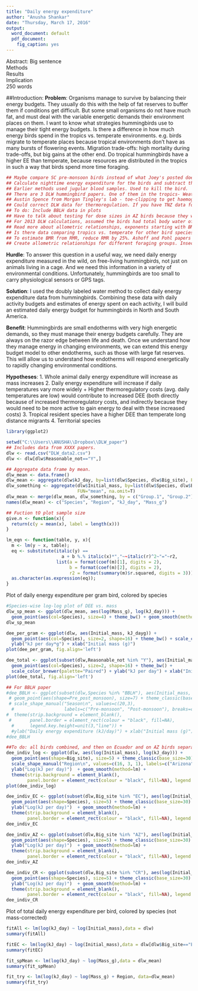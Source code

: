 ```yaml
---
title: "Daily energy expenditure"
author: "Anusha Shankar"
date: "Thursday, March 17, 2016"
output:
  word_document: default
  pdf_document:
    fig_caption: yes
---
```

Abstract:
Big sentence  
Methods  
Results  
Implication  
250 words

##Introduction:
**Problem**: Organisms manage to survive by balancing their energy budgets. They usually do this with the help of fat reserves to buffer them if conditions get difficult. But some small organisms do not have much fat, and must deal with the variable energetic demands their environment places on them. I want to know what strategies hummingbirds use to manage their tight energy budgets. Is there a difference in how much energy birds spend in the tropics vs. temperate environments. e.g. birds migrate to temperate places because tropical environments don't have as many bursts of flowering events. Migration trade-offs: high mortality during trade-offs, but big gains at the other end. Do tropical hummingbirds have a higher EE than temperate, because resources are distributed in the tropics in such a way that birds spend more time foraging. 

```r
## Maybe compare SC pre-monsoon birds instead of what Joey's posted does with HC pre-monsoon birds. Because temperatures were similar for SC and Maqui/SL. HC was colder.
## Calculate nighttime energy expenditure for the birds and subtract that from total DEE, what is daytime energy expenditure? What is hourly daytime energy expenditure?
## Earlier methods used jugular blood samples. Used to kill the bird.
## There are 3 DLW hummingbird papers. One of them in the tropics- Weathers and Stiles. Don's done the other two. Harry Teebo, captive DLW. 
## Austin Spence from Morgan Tingley's lab - toe-clipping to get haemoglobin. Same guy who learned respirometry from Don.
## Could correct DLW data for thermoregulation. If you have TNZ data for the birds.
## To do: Include BBLH data in plots
## Have to talk about testing for dose sizes in AZ birds because they were fed and not injected.
## For 2013 DLW calculations, assumed the birds had total body water of 0.7 (i.e. 70% proportion of water to body mass). Speakman said this was okay.
## Read more about allometric relationships, exponents starting with BMR. Need to be able to explain why the slope is 1. Birds overall, FMR to mass slope is 0.68.
## Is there data comparing tropics vs. temperate for other bird species that I could analyze?
## To estimate BMR from RMR, reduce RMR by 25%. Ashoff and Pohl papers compare BMR and RMR
## Create allometric relationships for different foraging groups. Insectivores vs. granivores vs. nectarivores
```

**Hurdle**: To answer this question in a useful way, we need daily energy expenditure measured in the wild, on free-living hummingbirds, not just on animals living in a cage. And we need this information in a variety of environmental conditions. Unfortunately, hummingbirds are too small to carry physiological sensors or GPS tags.

**Solution**: I used the doubly labeled water method to collect daily energy expenditure data from hummingbirds. Combining these data with daily activity budgets and estimates of energy spent on each activity, I will build an estimated daily energy budget for hummingbirds in North and South America.

**Benefit**: Hummingbirds are small endotherms with very high energetic demands, so they must manage their energy budgets carefully. They are always on the razor edge between life and death. Once we understand how they manage energy in changing environments, we can extend this energy budget model to other endotherms, such as those with large fat reserves. This will allow us to understand how endotherms will respond energetically to rapidly changing environmental conditions.

**Hypotheses**:
1. Whole animal daily energy expenditure will increase as mass increases
2. Daily energy expenditure will increase if daily temperatures vary more widely
 + Higher thermoregulatory costs (avg. daily temperatures are low) would contribute to increased DEE (both directly because of increased thermoregulatory costs, and indirectly because they would need to be more active to gain energy to deal with these increased costs)
3. Tropical resident species have a higher DEE than temperate long distance migrants
4. Territorial species 

```r
library(ggplot2)

setwd("C:\\Users\\ANUSHA\\Dropbox\\DLW_paper")
## Includes data from XXXX papers.
dlw <- read.csv("DLW_data2.csv")
dlw <- dlw[dlw$Reasonable_not=="Y",]

## Aggregate data frame by mean.
dlw_mean <- data.frame()
dlw_mean <- aggregate(dlw$kJ_day, by=list(dlw$Species, dlw$Big_site), FUN="mean", na.omit=T)
dlw_something <- aggregate(dlw$Initial_mass, by=list(dlw$Species, dlw$Big_site), 
                           FUN="mean", na.omit=T)
dlw_mean <- merge(dlw_mean, dlw_something, by = c("Group.1", "Group.2"))
names(dlw_mean) <- c("Species", "Region", "kJ_day", "Mass_g")

## Fuction tO plot sample size
give.n <- function(x){
  return(c(y = mean(x), label = length(x)))
}

lm_eqn <- function(table, y, x){
  m <- lm(y ~ x, table);
  eq <- substitute(italic(y) == 
                     a + b %.% italic(x)*","~~italic(r)^2~"="~r2, 
                   list(a = format(coef(m)[1], digits = 2), 
                        b = format(coef(m)[2], digits = 2), 
                        r2 = format(summary(m)$r.squared, digits = 3)))
  as.character(as.expression(eq));                 
}
```

Plot of daily energy expenditure per gram bird, colored by species
```r
#Species-wise log-log plot of DEE vs. mass
dlw_sp_mean <- ggplot(dlw_mean, aes(log(Mass_g), log(kJ_day))) + 
  geom_point(aes(col=Species), size=4) + theme_bw() + geom_smooth(method=lm)
dlw_sp_mean
```


```r
dee_per_gram <- ggplot(dlw, aes(Initial_mass, kJ_dayg)) + 
  geom_point(aes(col=Species), size=2, shape=16) + theme_bw() + scale_color_brewer(palette="Paired") +
  ylab("kJ per day*g") + xlab("Initial mass (g)")
plot(dee_per_gram, fig.align='left')

dee_total <- ggplot(subset(dlw,Reasonable_not %in% "Y"), aes(Initial_mass, kJ_day)) + 
  geom_point(aes(col=Species), size=2, shape=16) + theme_bw() + 
  scale_color_brewer(palette="Paired") + ylab("kJ per day") + xlab("Initial mass (g)")
plot(dee_total, fig.align='left')

## For BBLH paper
#dee_BBLH <- ggplot(subset(dlw,Species %in% "BBLH"), aes(Initial_mass, kJ_day)) + 
 # geom_point(aes(shape=Pre_post_monsoon), size=7) + theme_classic(base_size = 30) + 
 # scale_shape_manual("Season\n", values=c(20,3), 
  #                   labels=c("Pre-monsoon", "Post-monsoon"), breaks=c("Pre", "Post")) + 
#  theme(strip.background = element_blank(),
 #       panel.border = element_rect(colour = "black", fill=NA),
  #      legend.key.height=unit(3,"line")) + 
  #ylab("Daily energy expenditure (kJ/day)") + xlab("Initial mass (g)")
#dee_BBLH

##To do: all birds combined, and then on Ecuador and on AZ birds separately
dee_indiv_log <- ggplot(dlw, aes(log(Initial_mass), log(kJ_day))) + 
  geom_point(aes(shape=Big_site), size=5) + theme_classic(base_size=30) + xlab("Log(Mass (g))") +
  scale_shape_manual("Region\n", values=c(16, 3, 1), labels=c("Arizona", "Costa Rica", "Ecuador")) +
  ylab("Log(kJ per day)")  + geom_smooth(method=lm) + 
  theme(strip.background = element_blank(), 
        panel.border = element_rect(colour = "black", fill=NA), legend.key.height=unit(2,"line"))
plot(dee_indiv_log)

dee_indiv_EC <- ggplot(subset(dlw,Big_site %in% "EC"), aes(log(Initial_mass), log(kJ_day))) +
  geom_point(aes(shape=Species), size=5) + theme_classic(base_size=30) + xlab("Log(Mass (g))") + 
  ylab("Log(kJ per day)")  + geom_smooth(method=lm) + 
  theme(strip.background = element_blank(), 
        panel.border = element_rect(colour = "black", fill=NA), legend.key.height=unit(2,"line"))
dee_indiv_EC

dee_indiv_AZ <- ggplot(subset(dlw,Big_site %in% "AZ"), aes(log(Initial_mass), log(kJ_day))) +
  geom_point(aes(shape=Species), size=5) + theme_classic(base_size=30) + xlab("Log(Mass (g))") + 
  ylab("Log(kJ per day)")  + geom_smooth(method=lm) + 
  theme(strip.background = element_blank(), 
        panel.border = element_rect(colour = "black", fill=NA), legend.key.height=unit(2,"line"))
dee_indiv_AZ

dee_indiv_CR <- ggplot(subset(dlw,Big_site %in% "CR"), aes(log(Initial_mass), log(kJ_day))) +
  geom_point(aes(shape=Species), size=5) + theme_classic(base_size=30) + xlab("Log(Mass (g))") + 
  ylab("Log(kJ per day)")  + geom_smooth(method=lm) + 
  theme(strip.background = element_blank(), 
        panel.border = element_rect(colour = "black", fill=NA), legend.key.height=unit(2,"line"))
dee_indiv_CR
```

Plot of total daily energy expenditure per bird, colored by species (not mass-corrected)
```r
fitAll <- lm(log(kJ_day) ~ log(Initial_mass),data = dlw)
summary(fitAll)

fitEC <- lm(log(kJ_day) ~ log(Initial_mass),data = dlw[dlw$Big_site=="EC",])
summary(fitEC)

fit_spMean <- lm(log(kJ_day) ~ log(Mass_g),data = dlw_mean)
summary(fit_spMean)

fit_try <- lm(log(kJ_day) ~ log(Mass_g) + Region, data=dlw_mean)
summary(fit_try)
```